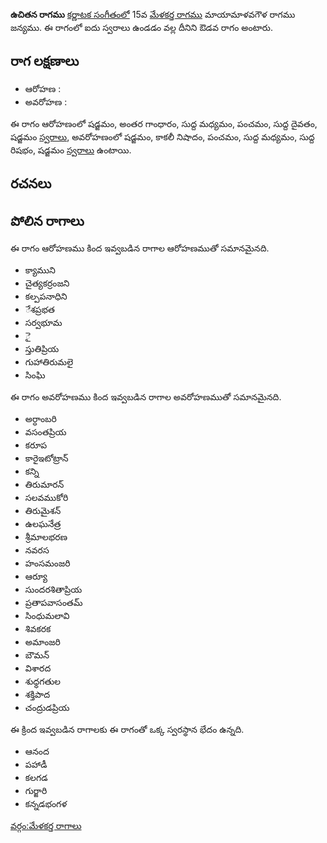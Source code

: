{{Infobox ragam
	| name          	= ఉచితన
	| synonym	    	= 
	| mela          	= 
	| chakra        	= 
	| janaka        	= 
	| type          	= ఔడవ
	| arohanam      	= {{svaraC|S|G3|M1|P|D1|S'}} 
	| avarohanam    	= {{svaraC|S'|N3|P|M1|R1|S}}
	| jeeva         	=
	| chhaya        	=
	| nyasa         	=
	| vishesha      	= 
	| equivalent  		= 
}}
{{కర్ణాటక సంగీత రాగాలు}}
'''ఉచితన రాగము''' [[కర్ణాటక సంగీతం]]లో 15వ [[మేళకర్త రాగము]] మాయామాళవగౌళ రాగము జన్యము.  ఈ రాగంలో ఐదు స్వరాలు ఉండడం వల్ల దీనిని ఔడవ రాగం అంటారు.


==రాగ లక్షణాలు==


* ఆరోహణ : {{svaraC|S|G3|M1|P|D1|S'}} 
* అవరోహణ : {{svaraC|S'|N3|P|M1|R1|S}}

ఈ రాగం ఆరోహణంలో షడ్జమం, అంతర గాంధారం, సుద్ద మధ్యమం, పంచమం, సుద్ద దైవతం, షడ్జమం [[స్వరాలు]], అవరోహణంలో షడ్జమం, కాకలీ నిషాదం, పంచమం, సుద్ద మధ్యమం, సుద్ద రిషభం, షడ్జమం [[స్వరాలు]] ఉంటాయి.

==రచనలు==



==పోలిన రాగాలు==
ఈ రాగం ఆరోహణము కింద ఇవ్వబడిన రాగాల ఆరోహణముతో సమానమైనది.
* క్యాముని
* చైత్యకర్రంజని
* కల్పపనాధిని
* ేశప్రభత
* సర్వభూమ
* ై
* స్తుతిప్రియ
* గుహాతిరుమలై
* సింఘి

ఈ రాగం అవరోహణము కింద ఇవ్వబడిన రాగాల అవరోహణముతో సమానమైనది.
* అర్ధాంబరి
* వసంతప్రియ
* కరూప
* కారైఇటోట్రాన్
* కన్ని
* తిరుమారన్
* సలవముకోరి
* తిరుమైశన్
* ఉలఘనేత్ర
* శ్రీమాలభరణ
* నవరస
* హంసమంజరి
* ఆర్యూ
* సుందరశితాప్రియ
* ప్రతాపవాసంతమ్
* సింధుమలావి
* శివకరక
* అమాంజరి
* బౌమన్
* విశారద
* శుధ్ధగతుల
* శక్తిపాద
* చంద్రుడప్రియ

ఈ క్రింద ఇవ్వబడిన రాగాలకు ఈ రాగంతో ఒక్క స్వరస్థాన భేదం ఉన్నది.
* ఆనంద
* పహాడీ
* కలగడ
* గుర్జారి
* కన్నడభంగళ



[[వర్గం:మేళకర్త రాగాలు]]